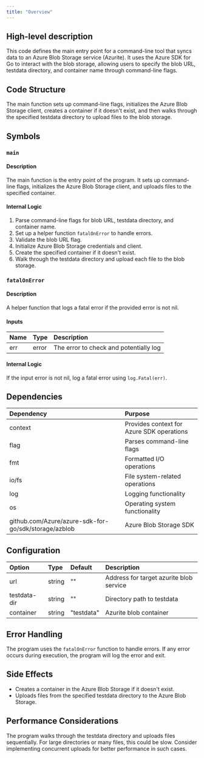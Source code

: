 ```yaml
---
title: "Overview"
---
```


## High-level description
This code defines the main entry point for a command-line tool that syncs data to an Azure Blob Storage service (Azurite). It uses the Azure SDK for Go to interact with the blob storage, allowing users to specify the blob URL, testdata directory, and container name through command-line flags.

## Code Structure
The main function sets up command-line flags, initializes the Azure Blob Storage client, creates a container if it doesn't exist, and then walks through the specified testdata directory to upload files to the blob storage.

## Symbols

### `main`
#### Description
The main function is the entry point of the program. It sets up command-line flags, initializes the Azure Blob Storage client, and uploads files to the specified container.

#### Internal Logic
1. Parse command-line flags for blob URL, testdata directory, and container name.
2. Set up a helper function `fatalOnError` to handle errors.
3. Validate the blob URL flag.
4. Initialize Azure Blob Storage credentials and client.
5. Create the specified container if it doesn't exist.
6. Walk through the testdata directory and upload each file to the blob storage.

### `fatalOnError`
#### Description
A helper function that logs a fatal error if the provided error is not nil.

#### Inputs
| Name | Type | Description |
|:-----|:-----|:------------|
| err | error | The error to check and potentially log |

#### Internal Logic
If the input error is not nil, log a fatal error using `log.Fatal(err)`.

## Dependencies
| Dependency | Purpose |
|:-----------|:--------|
| context | Provides context for Azure SDK operations |
| flag | Parses command-line flags |
| fmt | Formatted I/O operations |
| io/fs | File system-related operations |
| log | Logging functionality |
| os | Operating system functionality |
| github.com/Azure/azure-sdk-for-go/sdk/storage/azblob | Azure Blob Storage SDK |

## Configuration
| Option | Type | Default | Description |
|:-------|:-----|:--------|:------------|
| url | string | "" | Address for target azurite blob service |
| testdata-dir | string | "" | Directory path to testdata |
| container | string | "testdata" | Azurite blob container |

## Error Handling
The program uses the `fatalOnError` function to handle errors. If any error occurs during execution, the program will log the error and exit.

## Side Effects
- Creates a container in the Azure Blob Storage if it doesn't exist.
- Uploads files from the specified testdata directory to the Azure Blob Storage.

## Performance Considerations
The program walks through the testdata directory and uploads files sequentially. For large directories or many files, this could be slow. Consider implementing concurrent uploads for better performance in such cases.